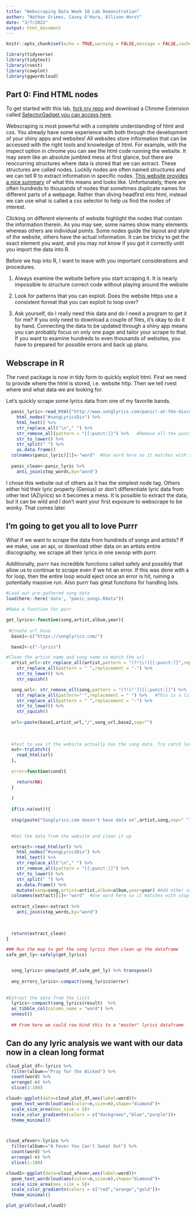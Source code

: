 ```yaml
---
title: "Webscraping Data Week 10 Lab Demonstration"
author: "Nathan Grimes, Casey O'Hara, Allison Horst"
date: "3/7/2022"
output: html_document
---
```


```r
knitr::opts_chunk$set(echo = TRUE,warning = FALSE,message = FALSE,cache=TRUE)

library(tidyverse)
library(tidytext)
library(rvest)
library(cowplot)
library(ggwordcloud)

```

## Part 0: Find HTML nodes

To get started with this lab, [fork my repo](https://github.com/nggrimes/Week-10-lab-Scraping) and download a Chrome Extension called [SelectorGadget you can access here](https://chrome.google.com/webstore/detail/selectorgadget/mhjhnkcfbdhnjickkkdbjoemdmbfginb?hl=en).

Webscraping is most powerful with a complete understanding of html and css. You already have some experience with both through the development of your shiny apps and websites! All websites store information that can be accessed with the right tools and knowledge of html. For example, with the inspect option in chrome you can see the html code running the website. It may seem like an absolute jumbled mess at first glance, but there are reoccurring structures where data is stored that we can extract. These structures are called nodes. Luckily nodes are often named structures and we can tell R to extract information in specific nodes. [This website provides a nice summary](https://www.w3schools.com/js/js_htmldom_navigation.asp#:~:text=using%20node%20relationships.-,DOM%20Nodes,HTML%20elements%20are%20text%20nodes) of what this means and looks like. Unfortunately, there are often hundreds to thousands of nodes that sometimes duplicate names for different parts of a webpage. Rather than diving headfirst into html, instead we can use what is called a css selector to help us find the nodes of interest.  

Clicking on different elements of website highlight the nodes that contain the information therein. As you may see, some names show many elements whereas others are individual points. Some nodes guide the layout and style of the website, others have the actual information. It can be tricky to get the exact element you want, and you may not know if you got it correctly until you import the data into R. 

Before we hop into R, I want to leave with you important considerations and procedures.

1) Always examine the website before you start scraping it. It is nearly impossible to structure correct code without playing around the website

2) Look for patterns that you can exploit. Does the website https use a consistent format that you can exploit to loop over?

3) Ask yourself, do I really need this data and do I need a program to get it for me? If you only need to download a couple of files, it's okay to do it by hand. Connecting the data to be updated through a shiny app means you can probably focus on only one page and tailor your scrape to that. If you want to examine hundreds to even thousands of websites, you have to prepared for possible errors and back up plans.

## Webscrape in R

The rvest package is now in tidy form to quickly exploit html. First we need to provide where the html is stored, i.e. website http. Then we tell rvest where and what data we are looking for.

Let's quickly scrape some lyrics data from one of my favorite bands.

```r
  panic_lyric<-read_html("http://www.songlyrics.com/panic!-at-the-disco/i-write-sins-not-tragedies-lyrics/") %>% 
    html_nodes("#songLyricsDiv") %>% 
    html_text() %>% 
    str_replace_all("\n"," ") %>% 
    str_remove_all(pattern = "[[:punct:]]") %>%   #Remove all the punctuation
    str_to_lower() %>% 
    str_split(" ") %>% 
    as.data.frame()  
  colnames(panic_lyric)[1]<-"word"  #Use word here so it matches with stop_words
  
  panic_clean<-panic_lyric %>% 
    anti_join(stop_words,by="word")
```

I chose this website out of others as it has the simplest node tag. Others either hid their lyric property (Genius) or don't differentiate lyric data from other text (AZlyrics) so it becomes a mess. It is possible to extract the data, but it can be wild and I don't want your first exposure to webscrape to be wonky. That comes later. 

## I'm going to get you all to love Purrr

What if we want to scrape the data from hundreds of songs and artists? If we make, use an api, or download other data on an artists entire discography, we scrape all their lyrics in one swoop with purrr.  

Additionally, purrr has incredible functions called safely and possibly that allow us to continue to scrape even if we hit an error. If this was done with a for loop, then the entire loop would eject once an error is hit, ruining a potentially massive run. Also purrr has great functions for handling lists.

```r
#Load our pre-gathered song data
load(here::here('data', "panic_songs.Rdata"))
```


```r

#Make a function for purr

get_lyrics<-function(song,artist,album,year){
    
 #Create url base
  base1<-c("https://songlyrics.com/")

  base2<-c("-lyrics")

#Clean the artist name and song name to match the url
  artist_url<-str_replace_all(artist,pattern = "(?!\\!)[[:punct:]]",replacement = " ") %>% 
    str_replace_all(pattern = " ",replacement = "-") %>%
    str_to_lower() %>% 
    str_squish()

  song_url<- str_remove_all(song,pattern = "(?![!'])[[:punct:]]") %>%   #The (?!\\[!']) tells R to ignore all punct except ! and '
    str_replace_all(pattern="'",replacement = " ") %>%   #This is a little thing I noticed specific to the website in how they handle apostrophes
    str_replace_all(pattern = " ",replacement = "-") %>%
    str_to_lower() %>% 
    str_squish() 
  
  url<-paste(base1,artist_url,"/",song_url,base2,sep="")
  
 
  
  #Test to see if the website actually has the song data. Try catch lets me define errors that purr will put out
  out<-tryCatch({
    read_html(url)
  },
  
  error=function(cond){

    return(NA)
  }
  
  )
 
  if(is.na(out)){
    
  stop(paste("Songlyrics.com doesn't have data on",artist,song,sep=" "))}  

  
  #Get the data from the website and clean it up

  extract<-read_html(url) %>% 
    html_nodes("#songLyricsDiv") %>% 
    html_text() %>% 
    str_replace_all("\n"," ") %>% 
    str_remove_all(pattern = "[[:punct:]]") %>% 
    str_to_lower() %>% 
    str_split(" ") %>% 
    as.data.frame() %>% 
    mutate(song=song,artist=artist,album=album,year=year) #Add other names
  colnames(extract)[1]<-"word"  #Use word here so it matches with stop_words
  
  extract_clean<-extract %>% 
    anti_join(stop_words,by="word")
  

  
  return(extract_clean)
}
```

```r
### Run the map to get the song lyrics then clean up the dataframe
safe_get_ly<-safely(get_lyrics)


  song_lyrics<-pmap(patd_df,safe_get_ly) %>% transpose()
  
  any_errors_lyrics<-compact(song_lyrics$error)
  
  
#Extract the data from the lists  
  lyrics<-compact(song_lyrics$result)  %>% 
  as_tibble_col(column_name = "word") %>% 
  unnest()
  
  ## From here we could row bind this to a "master" lyrics dataframe
```
## Can do any lyric analysis we want with our data now in a clean long format

```r
cloud_plot_df<-lyrics %>% 
  filter(album=="Pray for the Wicked") %>% 
  count(word) %>% 
  arrange(-n) %>% 
  slice(1:100)

cloud<-ggplot(data=cloud_plot_df,aes(label=word))+
  geom_text_wordcloud(aes(color=n,size=n),shape="diamond")+
  scale_size_area(max_size = 5)+
  scale_color_gradientn(colors = c("darkgreen","blue","purple"))+
  theme_minimal()



cloud_afever<-lyrics %>% 
  filter(album=="A Fever You Can't Sweat Out") %>% 
  count(word) %>% 
  arrange(-n) %>% 
  slice(1:100)

cloud2<-ggplot(data=cloud_afever,aes(label=word))+
  geom_text_wordcloud(aes(color=n,size=n),shape="diamond")+
  scale_size_area(max_size = 5)+
  scale_color_gradientn(colors = c("red","orange","gold"))+
  theme_minimal()

plot_grid(cloud,cloud2)
```

